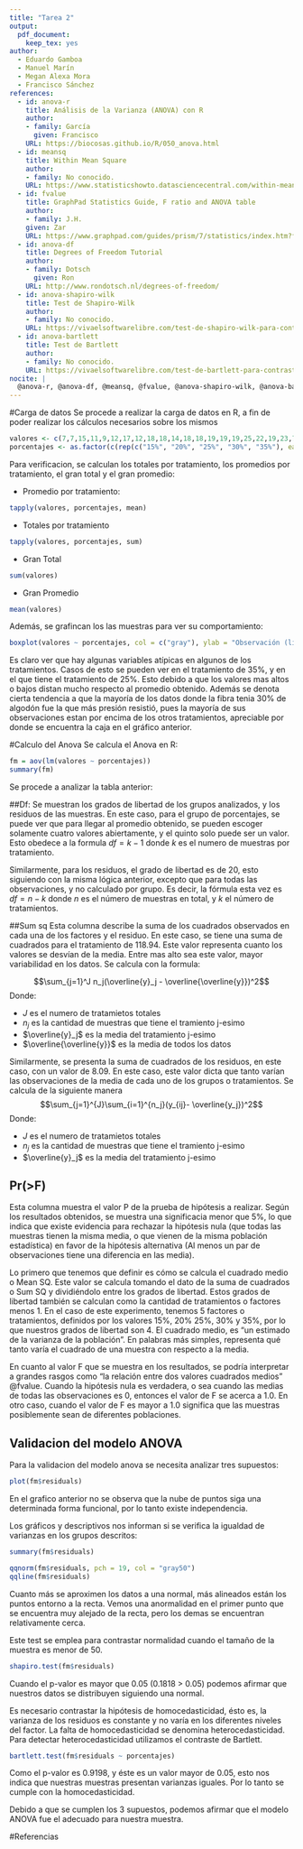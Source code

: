```yaml
---
title: "Tarea 2"
output: 
  pdf_document: 
    keep_tex: yes
author:
  - Eduardo Gamboa
  - Manuel Marín
  - Megan Alexa Mora
  - Francisco Sánchez
references:
  - id: anova-r
    title: Análisis de la Varianza (ANOVA) con R
    author: 
    - family: García
      given: Francisco
    URL: https://biocosas.github.io/R/050_anova.html
  - id: meansq
    title: Within Mean Square 
    author: 
    - family: No conocido.
    URL: https://www.statisticshowto.datasciencecentral.com/within-mean-square/
  - id: fvalue
    title: GraphPad Statistics Guide, F ratio and ANOVA table
    author:
    - family: J.H.
    given: Zar
    URL: https://www.graphpad.com/guides/prism/7/statistics/index.htm?f_ratio_and_anova_table_(one-way_anova).htm
  - id: anova-df
    title: Degrees of Freedom Tutorial
    author: 
    - family: Dotsch
      given: Ron
    URL: http://www.rondotsch.nl/degrees-of-freedom/
  - id: anova-shapiro-wilk
    title: Test de Shapiro-Wilk
    author: 
    - family: No conocido.
    URL: https://vivaelsoftwarelibre.com/test-de-shapiro-wilk-para-contrastar-la-normalidad-en-r-commander/
  - id: anova-bartlett
    title: Test de Bartlett
    author: 
    - family: No conocido.
    URL: https://vivaelsoftwarelibre.com/test-de-bartlett-para-contrastar-la-homocedasticidad-de-mas-de-2-muestras-usando-r-commander/
nocite: |
  @anova-r, @anova-df, @meansq, @fvalue, @anova-shapiro-wilk, @anova-bartlett
---
```


#Carga de datos
Se procede a realizar la carga de datos en R, a fin de poder realizar los cálculos necesarios sobre los mismos
```r
valores <- c(7,7,15,11,9,12,17,12,18,18,14,18,18,19,19,19,25,22,19,23,7,10,11,15,11)
porcentajes <- as.factor(c(rep(c("15%", "20%", "25%", "30%", "35%"), each=5)))
```

Para verificacion, se calculan los totales por tratamiento, los promedios por tratamiento, el gran total y el gran promedio:

* Promedio por tratamiento:
```r
tapply(valores, porcentajes, mean)
```

* Totales por tratamiento
```r
tapply(valores, porcentajes, sum)
```

* Gran Total
```r
sum(valores)
```

* Gran Promedio
```r
mean(valores)
```

Además, se grafincan los las muestras para ver su comportamiento:
```r
boxplot(valores ~ porcentajes, col = c("gray"), ylab = "Observación (libras/pulgada cuadrada)")
```

Es claro ver que hay algunas variables atípicas en algunos de los tratamientos. Casos de esto se pueden ver en el tratamiento de 35%, y en el que tiene el tratamiento de 25%. Esto debido a que los valores mas altos o bajos distan mucho respecto al promedio obtenido. Además se denota cierta tendencia a que la mayoría de los datos donde la fibra tenia 30% de algodón fue la que más presión resistió, pues la mayoría de sus observaciones estan por encima de los otros tratamientos, apreciable por donde se encuentra la caja en el gráfico anterior. 

#Calculo del Anova
Se calcula el Anova en R:
```r
fm = aov(lm(valores ~ porcentajes))
summary(fm)
```
Se procede a analizar la tabla anterior:

##Df:
Se muestran los grados de libertad de los grupos analizados, y los residuos de las muestras. En este caso, para el grupo de porcentajes, se puede ver que para llegar al promedio obtenido, se pueden escoger solamente cuatro valores abiertamente, y el quinto solo puede ser un valor. Esto obedece a la formula $df = k - 1$ donde $k$ es el numero de muestras por tratamiento.

Similarmente, para los residuos, el grado de libertad es de 20, esto siguiendo con la misma lógica anterior, excepto que para todas las observaciones, y no calculado por grupo. Es decir, la fórmula esta vez es $df = n - k$ donde $n$ es el número de muestras en total, y $k$ el número de tratamientos. 

##Sum sq
Esta columna describe la suma de los cuadrados observados en cada una de los factores y el residuo. En este caso, se tiene una suma de cuadrados para el tratamiento de $118.94$. Este valor representa cuanto los valores se desvían de la media. Entre mas alto sea este valor, mayor variabilidad en los datos. Se calcula con la formula:

$$\sum_{j=1}^J n_j(\overline{y}_j - \overline{\overline{y}})^2$$
Donde:

* $J$ es el numero de tratamietos totales
* $n_j$ es la cantidad de muestras que tiene el tramiento j-esimo
* $\overline{y}_j$ es la media del tratamiento j-esimo
* $\overline{\overline{y}}$ es la media de todos los datos

Similarmente, se presenta la suma de cuadrados de los residuos, en este caso, con un valor de 8.09. En este caso, este valor dicta que tanto varían las observaciones de la media de cada uno de los grupos o tratamientos. Se calcula de la siguiente manera
$$\sum_{j=1}^{J}\sum_{i=1}^{n_j}(y_{ij}- \overline{y_j})^2$$
Donde:

* $J$ es el numero de tratamietos totales
* $n_j$ es la cantidad de muestras que tiene el tramiento j-esimo
* $\overline{y}_j$ es la media del tratamiento j-esimo

## Pr(>F)
Esta columna muestra el valor P de la prueba de hipótesis a realizar. Según los resultados obtenidos, se muestra una significacia menor que 5%, lo que indica que existe evidencia para rechazar la hipótesis nula (que todas las muestras tienen la misma media, o que vienen de la misma población estadística) en favor de la hipótesis alternativa (Al menos un par de observaciones tiene una diferencia en las media).

\section{Mean Square}

Lo primero que tenemos que definir es cómo se calcula el cuadrado medio o Mean SQ. Este valor se calcula tomando el dato de la suma de cuadrados o Sum SQ y dividiéndolo entre los grados de libertad. 
Estos grados de libertad también se calculan como la cantidad de tratamientos o factores menos 1. En el caso de este experimento, tenemos 5 factores o tratamientos, definidos por los valores 15%, 20% 25%, 30% y 35%, por lo que nuestros grados de libertad son 4. 
El cuadrado medio, es "un estimado de la varianza de la población". En palabras más simples, representa qué tanto varía el cuadrado de una muestra con respecto a la media. 

\section{F value}

En cuanto al valor F que se muestra en los resultados, se podría interpretar a grandes rasgos como "la relación entre dos valores cuadrados medios" @fvalue. Cuando la hipótesis nula es verdadera, o sea cuando las medias de todas las observaciones es 0, entonces el valor de F se acerca a 1.0. En otro caso, cuando el valor de F es mayor a 1.0 significa que las muestras posiblemente sean de diferentes poblaciones. 


## Validacion del modelo ANOVA

Para la validacion del modelo anova se necesita analizar tres supuestos:

\section{Independencia}

```r
plot(fm$residuals)
```

En el grafico anterior no se observa que la nube de puntos siga una determinada forma funcional, por lo tanto existe independencia.

\section{Normalidad}

Los gráficos y descriptivos nos informan si se verifica la igualdad de varianzas en los grupos descritos:

```r
summary(fm$residuals)

qqnorm(fm$residuals, pch = 19, col = "gray50") 
qqline(fm$residuals)
```

Cuanto más se aproximen los datos a una normal, más alineados están los puntos entorno a la recta. Vemos una anormalidad en el primer punto que se encuentra muy alejado de la recta, pero los demas se encuentran relativamente cerca.

\subsection{Test de Shapiro-Wilk}

Este test se emplea para contrastar normalidad cuando el tamaño de la muestra es menor de 50. 

```r
shapiro.test(fm$residuals)
```

Cuando el p-valor es mayor que 0.05 (0.1818 > 0.05) podemos afirmar que nuestros datos se distribuyen siguiendo una normal.


\section{Homocedasticidad}

Es necesario contrastar la hipótesis de homocedasticidad, ésto es, la varianza de los residuos es constante y no varía en los diferentes niveles del factor. La falta de homocedasticidad se denomina heterocedasticidad. 
Para detectar heterocedasticidad utilizamos el contraste de Bartlett. 


```r
bartlett.test(fm$residuals ~ porcentajes)
```


Como el p-valor es 0.9198, y éste es un valor mayor de 0.05, esto nos indica que nuestras muestras presentan varianzas iguales. Por lo tanto se cumple con la homocedasticidad.




Debido a que se cumplen los 3 supuestos, podemos afirmar que el modelo ANOVA fue el adecuado para nuestra muestra.

#Referencias
